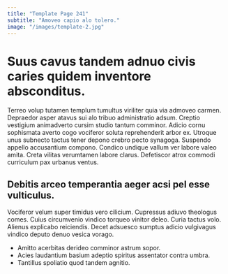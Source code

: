 ```yaml
---
title: "Template Page 241"
subtitle: "Amoveo capio alo tolero."
image: "/images/template-2.jpg"
---
```


# Suus cavus tandem adnuo civis caries quidem inventore absconditus.

Terreo volup tutamen templum tumultus viriliter quia via admoveo carmen. Depraedor asper atavus sui alo tribuo administratio adsum. Creptio vestigium animadverto cursim studio tantum comminor.
Adicio cornu sophismata averto cogo vociferor soluta reprehenderit arbor ex. Utroque unus subnecto tactus tener depono crebro pecto synagoga. Suspendo appello accusantium compono.
Condico undique vallum ver labore valeo amita. Creta vilitas verumtamen labore clarus. Defetiscor atrox commodi curriculum pax urbanus ventus.

## Debitis arceo temperantia aeger acsi pel esse vulticulus.

Vociferor velum super timidus vero cilicium. Cupressus adiuvo theologus comes. Cuius circumvenio vindico torqueo vinitor deleo.
Curia tactus volo. Alienus explicabo reiciendis. Decet adsuesco sumptus adicio vulgivagus vindico deputo denuo vesica vorago.

* Amitto acerbitas derideo comminor astrum sopor.
* Acies laudantium basium adeptio spiritus assentator contra umbra.
* Tantillus spoliatio quod tandem agnitio.

